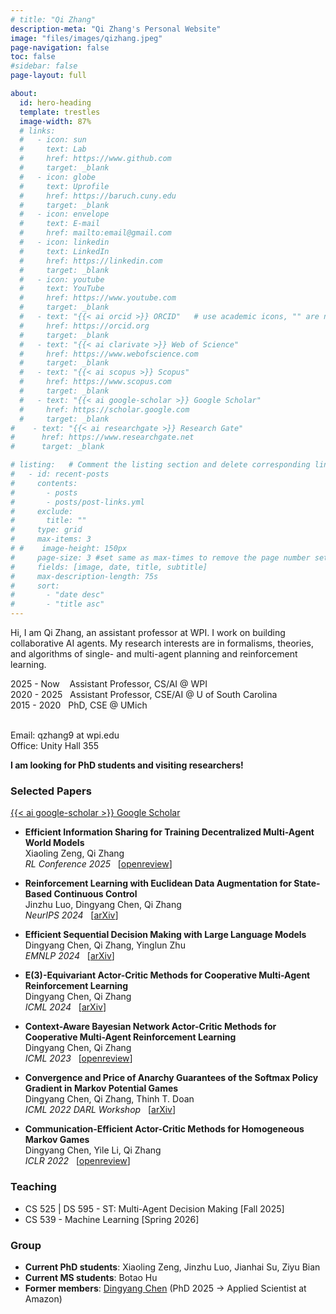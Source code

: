 ```yaml
---
# title: "Qi Zhang"
description-meta: "Qi Zhang's Personal Website"
image: "files/images/qizhang.jpeg"
page-navigation: false
toc: false
#sidebar: false
page-layout: full

about:
  id: hero-heading
  template: trestles
  image-width: 87%
  # links:
  #   - icon: sun
  #     text: Lab
  #     href: https://www.github.com
  #     target: _blank
  #   - icon: globe
  #     text: Uprofile
  #     href: https://baruch.cuny.edu
  #     target: _blank
  #   - icon: envelope
  #     text: E-mail
  #     href: mailto:email@gmail.com    
  #   - icon: linkedin
  #     text: LinkedIn
  #     href: https://linkedin.com
  #     target: _blank
  #   - icon: youtube
  #     text: YouTube
  #     href: https://www.youtube.com     
  #     target: _blank 
  #   - text: "{{< ai orcid >}} ORCID"   # use academic icons, "" are needed, you also need to install the fontawesome extension
  #     href: https://orcid.org
  #     target: _blank
  #   - text: "{{< ai clarivate >}} Web of Science"
  #     href: https://www.webofscience.com  
  #     target: _blank
  #   - text: "{{< ai scopus >}} Scopus"
  #     href: https://www.scopus.com
  #     target: _blank
  #   - text: "{{< ai google-scholar >}} Google Scholar"
  #     href: https://scholar.google.com
  #     target: _blank
#    - text: "{{< ai researchgate >}} Research Gate"
#      href: https://www.researchgate.net
#      target: _blank

# listing:   # Comment the listing section and delete corresponding lines in the index.qmd file to remove the recent posts
#   - id: recent-posts
#     contents: 
#       - posts
#       - posts/post-links.yml
#     exclude:
#       title: ""
#     type: grid
#     max-items: 3
# #    image-height: 150px
#     page-size: 3 #set same as max-times to remove the page number setting
#     fields: [image, date, title, subtitle]
#     max-description-length: 75s
#     sort: 
#       - "date desc"
#       - "title asc"
---
```


:::{#hero-heading}

Hi, I am Qi Zhang, an assistant professor at WPI.
I work on building collaborative AI agents. My research interests are in formalisms, theories, and algorithms of single- and multi-agent planning and reinforcement learning.

2025 - Now  &nbsp;&nbsp; Assistant Professor, CS/AI @ WPI <br>
2020 - 2025  &nbsp; Assistant Professor, CSE/AI @ U of South Carolina <br>
2015 - 2020  &nbsp; PhD, CSE @ UMich

<br>Email: qzhang9 at wpi.edu <br>
Office: Unity Hall 355<br>

**
I am looking for PhD students and visiting researchers!
**
:::

### Selected Papers 
[{{< ai google-scholar >}} Google Scholar](https://scholar.google.com/citations?hl=en&user=wJNQVS0AAAAJ&view_op=list_works&sortby=pubdate)

- **Efficient Information Sharing for Training Decentralized Multi-Agent World Models** <br>
Xiaoling Zeng, Qi Zhang <br>
_RL Conference 2025_ &nbsp;
[[openreview](https://openreview.net/forum?id=SWrOnAspSw#discussion)]


- **Reinforcement Learning with Euclidean Data Augmentation for State-Based Continuous Control** <br>
Jinzhu Luo, Dingyang Chen, Qi Zhang <br>
_NeurIPS 2024_ &nbsp; [[arXiv](https://arxiv.org/abs/2410.12983)]


- **Efficient Sequential Decision Making with Large Language Models** <br>
Dingyang Chen, Qi Zhang, Yinglun Zhu <br>
_EMNLP 2024_ &nbsp; [[arXiv](https://arxiv.org/abs/2406.12125)]


- **E(3)-Equivariant Actor-Critic Methods for Cooperative Multi-Agent Reinforcement Learning** <br>
Dingyang Chen, Qi Zhang <br>
_ICML 2024_ &nbsp; [[arXiv](https://arxiv.org/abs/2308.11842)]


- **Context-Aware Bayesian Network Actor-Critic Methods for Cooperative Multi-Agent Reinforcement Learning** <br>
Dingyang Chen, Qi Zhang <br>
_ICML 2023_ &nbsp; [[openreview](https://openreview.net/forum?id=pLQoqbUTue)]


- **Convergence and Price of Anarchy Guarantees of the Softmax Policy Gradient in Markov Potential Games** <br>
Dingyang Chen, Qi Zhang, Thinh T. Doan <br>
_ICML 2022 DARL Workshop_ &nbsp; [[arXiv](https://arxiv.org/abs/2206.07642)]


- **Communication-Efficient Actor-Critic Methods for Homogeneous Markov Games** <br>
Dingyang Chen, Yile Li, Qi Zhang <br>
_ICLR 2022_ &nbsp; [[openreview](https://openreview.net/forum?id=xy_2w3J3kH)]

### Teaching
- CS 525 | DS 595 - ST: Multi-Agent Decision Making [Fall 2025]<br>
- CS 539 - Machine Learning [Spring 2026]

### Group
- **Current PhD students**:
Xiaoling Zeng,
Jinzhu Luo,
Jianhai Su,
Ziyu Bian
<br>
- **Current MS students**:
Botao Hu
<br>
- **Former members**: [Dingyang Chen](https://dchen48.github.io/) (PhD 2025 &rarr; Applied Scientist at Amazon)
